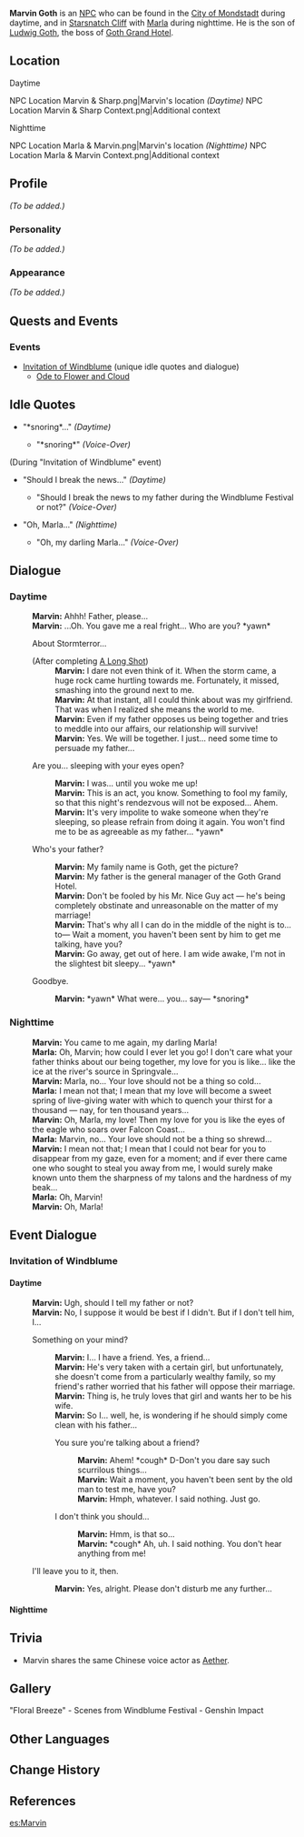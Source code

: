 {{Meta
<!-- REMOVE THIS TEMPLATE AFTER ADDING MISSING INFO -->
|missing_NPC_profile  = yes
}}
{{Character Infobox
|image            = NPC Marvin.png
|region           = Mondstadt
|voiceEN          = [https://www.brookchalmersvo.com/ Brook Chalmers]<ref>Twitter: [https://twitter.com/brookchalmersvo/status/1378100831086473216 EN VA Self Announcement]</ref>
|voiceCN          = [https://zh.moegirl.org.cn/鹿喑 Luyin (鹿喑)]<ref>Bilibili: [https://www.bilibili.com/video/BV1Az4y127Uj CN VA Self Announcement]</ref>
|realname         = Marvin Goth
|type             = NPC
|father           = Goth
}}
'''Marvin Goth''' is an [[NPC]] who can be found in the [[City of Mondstadt]] during daytime, and in [[Starsnatch Cliff]] with [[Marla]] during nighttime. He is the son of [[Goth|Ludwig Goth]], the boss of [[Goth Grand Hotel]].

==Location==
;Daytime
<gallery hideaddbutton="true" captionalign="center">
NPC Location Marvin & Sharp.png|Marvin's location ''(Daytime)''
NPC Location Marvin & Sharp Context.png|Additional context
</gallery>

;Nighttime
<gallery hideaddbutton="true" captionalign="center">
NPC Location Marla & Marvin.png|Marvin's location ''(Nighttime)''
NPC Location Marla & Marvin Context.png|Additional context
</gallery>

==Profile==
<!-- detailed story/lore information goes here -->
''(To be added.)''

===Personality===
''(To be added.)''

===Appearance===
''(To be added.)''

==Quests and Events==
===Events===
* [[Invitation of Windblume]] (unique idle quotes and dialogue)
** [[Ode to Flower and Cloud]]

==Idle Quotes==
* "*snoring*..." ''(Daytime)''
** {{A|VO Marvin 01.ogg}} "*snoring*" ''(Voice-Over)''

(During "Invitation of Windblume" event)
* "Should I break the news..." ''(Daytime)''
** {{A|VO Marvin 01 (Invitation of Windblume).ogg}} "Should I break the news to my father during the Windblume Festival or not?" ''(Voice-Over)''
* "Oh, Marla..." ''(Nighttime)''
** {{A|VO Marvin 02 (Invitation of Windblume).ogg}} "Oh, my darling Marla..." ''(Voice-Over)''

==Dialogue==
===Daytime===
{{Dialogue start}}
:'''Marvin:''' Ahhh! Father, please...
:'''Marvin:''' ...Oh. You gave me a real fright... Who are you? *yawn*
:{{DIcon}} About Stormterror...
:;(After completing [[A Long Shot]])
::'''Marvin:''' I dare not even think of it. When the storm came, a huge rock came hurtling towards me. Fortunately, it missed, smashing into the ground next to me.
::'''Marvin:''' At that instant, all I could think about was my girlfriend. That was when I realized she means the world to me.
::'''Marvin:''' Even if my father opposes us being together and tries to meddle into our affairs, our relationship will survive!
::'''Marvin:''' Yes. We will be together. I just... need some time to persuade my father...
:{{DIcon}} Are you... sleeping with your eyes open?
::'''Marvin:''' I was... until you woke me up!
::'''Marvin:''' This is an act, you know. Something to fool my family, so that this night's rendezvous will not be exposed... Ahem.
::'''Marvin:''' It's very impolite to wake someone when they're sleeping, so please refrain from doing it again. You won't find me to be as agreeable as my father... *yawn*
:{{DIcon}} Who's your father?
::'''Marvin:''' My family name is Goth, get the picture?
::'''Marvin:''' My father is the general manager of the Goth Grand Hotel.
::'''Marvin:''' Don't be fooled by his Mr. Nice Guy act &mdash; he's being completely obstinate and unreasonable on the matter of my marriage!
::'''Marvin:''' That's why all I can do in the middle of the night is to... to&mdash; Wait a moment, you haven't been sent by him to get me talking, have you?
::'''Marvin:''' Go away, get out of here. I am wide awake, I'm not in the slightest bit sleepy... *yawn*
:{{DIcon}} Goodbye.
::'''Marvin:''' *yawn* What were... you... say&mdash; *snoring*
{{Dialogue end}}

===Nighttime===
{{Dialogue start}}
:'''Marvin:''' You came to me again, my darling Marla!
:'''Marla:''' Oh, Marvin; how could I ever let you go! I don't care what your father thinks about our being together, my love for you is like... like the ice at the river's source in Springvale...
:'''Marvin:''' Marla, no... Your love should not be a thing so cold...
:'''Marla:''' I mean not that; I mean that my love will become a sweet spring of live-giving water with which to quench your thirst for a thousand &mdash; nay, for ten thousand years...
:'''Marvin:''' Oh, Marla, my love! Then my love for you is like the eyes of the eagle who soars over Falcon Coast...
:'''Marla:''' Marvin, no... Your love should not be a thing so shrewd...
:'''Marvin:''' I mean not that; I mean that I could not bear for you to disappear from my gaze, even for a moment; and if ever there came one who sought to steal you away from me, I would surely make known unto them the sharpness of my talons and the hardness of my beak...
:'''Marla:''' Oh, Marvin!
:'''Marvin:''' Oh, Marla!
{{Dialogue end}}

==Event Dialogue==
===Invitation of Windblume===
====Daytime====
{{Dialogue start}}
:'''Marvin:''' Ugh, should I tell my father or not?
:'''Marvin:''' No, I suppose it would be best if I didn't. But if I don't tell him, I...
:{{DIcon}} Something on your mind?
::'''Marvin:''' I... I have a friend. Yes, a friend...
::'''Marvin:''' He's very taken with a certain girl, but unfortunately, she doesn't come from a particularly wealthy family, so my friend's rather worried that his father will oppose their marriage.
::'''Marvin:''' Thing is, he truly loves that girl and wants her to be his wife.
::'''Marvin:''' So I... well, he, is wondering if he should simply come clean with his father...
::{{DIcon}} You sure you're talking about a friend?
:::'''Marvin:''' Ahem! *cough* D-Don't you dare say such scurrilous things...
:::'''Marvin:''' Wait a moment, you haven't been sent by the old man to test me, have you?
:::'''Marvin:''' Hmph, whatever. I said nothing. Just go.
::{{DIcon}} I don't think you should...
:::'''Marvin:''' Hmm, is that so...
:::'''Marvin:''' *cough* Ah, uh. I said nothing. You don't hear anything from me!
:{{DIcon}} I'll leave you to it, then.
::'''Marvin:''' Yes, alright. Please don't disturb me any further...
{{Dialogue end}}

====Nighttime====
{{Transclude|section=1|Marla|IoW}}

==Trivia==
* Marvin shares the same Chinese voice actor as [[Aether]].

==Gallery==
<gallery hideaddbutton="true" captionalign="center">
"Floral Breeze" - Scenes from Windblume Festival - Genshin Impact
</gallery>

==Other Languages==
{{Other Languages|default_hidden = 1
|en      = Marvin
|zhs     = 玛文
|zhs_rm  = Mǎwén
|zht     = 瑪文
|zht_rm  = Mǎwén
|ja      = マーヴィン
|ja_rm   = Maavin
|ko      = 마빈
|ko_rm   = Mabin
|es      = Marvin
|fr      = Marvin
|ru      = Марвин
|th      = Marvin
|vi      = Marvin
|de      = Marvin
|id      = Marvin
|pt      = Marvin
}}

==Change History==
{{Change History|1.0}}

==References==
{{Reflist}}

[[es:Marvin]]